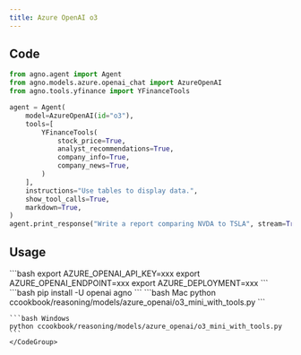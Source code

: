 ```yaml
---
title: Azure OpenAI o3
---
```


## Code

```python ccookbook/reasoning/models/azure_openai/o3_mini_with_tools.py
from agno.agent import Agent
from agno.models.azure.openai_chat import AzureOpenAI
from agno.tools.yfinance import YFinanceTools

agent = Agent(
    model=AzureOpenAI(id="o3"),
    tools=[
        YFinanceTools(
            stock_price=True,
            analyst_recommendations=True,
            company_info=True,
            company_news=True,
        )
    ],
    instructions="Use tables to display data.",
    show_tool_calls=True,
    markdown=True,
)
agent.print_response("Write a report comparing NVDA to TSLA", stream=True)

```

## Usage

<Steps>
  <Snippet file="create-venv-step.mdx" />

  <Step title="Set your API key">
    ```bash
    export AZURE_OPENAI_API_KEY=xxx
    export AZURE_OPENAI_ENDPOINT=xxx
    export AZURE_DEPLOYMENT=xxx
    ```
  </Step>

  <Step title="Install libraries">
    ```bash
    pip install -U openai agno
    ```
  </Step>

  <Step title="Run Agent">
    <CodeGroup>
    ```bash Mac
    python ccookbook/reasoning/models/azure_openai/o3_mini_with_tools.py
    ```

    ```bash Windows
    python ccookbook/reasoning/models/azure_openai/o3_mini_with_tools.py
    ```
    </CodeGroup>
  </Step>
</Steps>